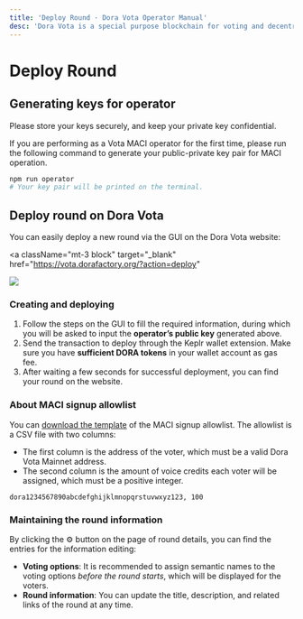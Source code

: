 ```yaml
---
title: 'Deploy Round · Dora Vota Operator Manual'
desc: 'Dora Vota is a special purpose blockchain for voting and decentralized community governance.'
---
```



# Deploy Round

## Generating keys for operator

<Callout type="warning">
  Please store your keys securely, and keep your private key confidential.
</Callout>

If you are performing as a Vota MACI operator for the first time, please run the following command to generate your public-private key pair for MACI operation.

```bash npm2yarn
npm run operator
# Your key pair will be printed on the terminal.
```

## Deploy round on Dora Vota

You can easily deploy a new round via the GUI on the Dora Vota website:

<a
  className="mt-3 block"
  target="_blank"
  href="https://vota.dorafactory.org/?action=deploy"
>
  ![](/assets/button-deploy-maci.svg)
</a>

### Creating and deploying

1. Follow the steps on the GUI to fill the required information, during which you will be asked to input the **operator’s public key** generated above.
2. Send the transaction to deploy through the Keplr wallet extension. Make sure you have **sufficient DORA tokens** in your wallet account as gas fee.
3. After waiting a few seconds for successful deployment, you can find your round on the website.

### About MACI signup allowlist

You can [download the template](/download/maci-allowlist.csv) of the MACI signup allowlist. The allowlist is a CSV file with two columns:

- The first column is the address of the voter, which must be a valid Dora Vota Mainnet address.
- The second column is the amount of voice credits each voter will be assigned, which must be a positive integer.

```csv filename="maci-allowlist.csv"
dora1234567890abcdefghijklmnopqrstuvwxyz123, 100
```

### Maintaining the round information

By clicking the ⚙️ button on the page of round details, you can find the entries for the information editing:

- **Voting options**: It is recommended to assign semantic names to the voting options _before the round starts_, which will be displayed for the voters.
- **Round information**: You can update the title, description, and related links of the round at any time.
